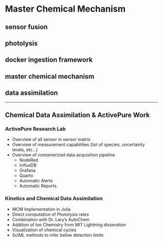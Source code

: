 # Master Chemical Mechanism 

## sensor fusion

## photolysis

## docker ingestion framework

## master chemical mechanism

## data assimilation 


---

## Chemical Data Assimilation & ActivePure Work

### ActivePure Research Lab

- Overview of all sensor in sensor matrix 
- Overview of measurement capabilities (list of species, uncertainty levels, etc...)
- Overview of containerized data acquisition pipeline 
  - NodeRed 
  - InfluxDB 
  - Grafana 
  - Quarto
  - Automatic Alerts 
  - Automatic Reports

### Kinetics and Chemical Data Assimilation

- MCM Implementation in Julia 
- Direct computation of Photolysis rates 
- Combination with Dr. Lary's AutoChem 
- Addition of Ion Chemistry from MIT Lightning disseration
- Visualization of chemical cycles
- SciML methods to infer below detection limits
